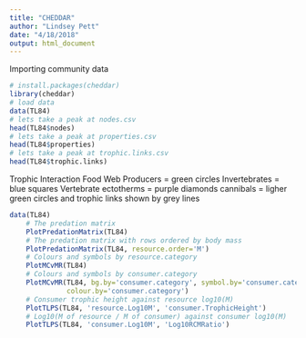 ```yaml
---
title: "CHEDDAR"
author: "Lindsey Pett"
date: "4/18/2018"
output: html_document
---
```


Importing community data
```r
# install.packages(cheddar)
library(cheddar)
# load data
data(TL84)
# lets take a peak at nodes.csv
head(TL84$nodes)
# lets take a peak at properties.csv
head(TL84$properties)
# lets take a peak at trophic.links.csv
head(TL84$trophic.links)
```


Trophic Interaction Food Web
  Producers = green circles
  Invertebrates = blue squares
  Vertebrate ectotherms = purple diamonds
  cannibals = ligher green circles and trophic links shown by grey lines
```r
data(TL84)
    # The predation matrix
    PlotPredationMatrix(TL84)
    # The predation matrix with rows ordered by body mass
    PlotPredationMatrix(TL84, resource.order='M')
    # Colours and symbols by resource.category
    PlotMCvMR(TL84)
    # Colours and symbols by consumer.category
    PlotMCvMR(TL84, bg.by='consumer.category', symbol.by='consumer.category',
              colour.by='consumer.category')
    # Consumer trophic height against resource log10(M)
    PlotTLPS(TL84, 'resource.Log10M', 'consumer.TrophicHeight')
    # Log10(M of resource / M of consumer) against consumer log10(M)
    PlotTLPS(TL84, 'consumer.Log10M', 'Log10RCMRatio')

```


